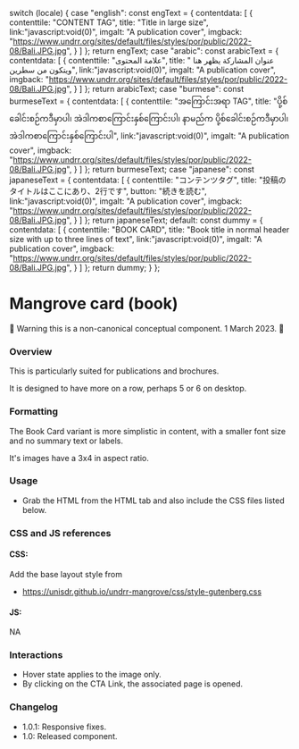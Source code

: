 
  switch (locale) {
    case "english":
      const engText = {
        contentdata: [
          {
            contenttile: "CONTENT TAG",
            title: "Title in large size",
            link:"javascript:void(0)",
            imgalt: "A publication cover",
            imgback: "https://www.undrr.org/sites/default/files/styles/por/public/2022-08/Bali.JPG.jpg",
          }
        ]
      };
      return engText;
    case "arabic":
      const arabicText = {
        contentdata: [
          {
            contenttile: "علامة المحتوى",
            title: " عنوان المشاركة يظهر هنا ويتكون من سطرين",
            link:"javascript:void(0)",
            imgalt: "A publication cover",
            imgback: "https://www.undrr.org/sites/default/files/styles/por/public/2022-08/Bali.JPG.jpg",
          }
        ]
      };
      return arabicText;
    case "burmese":
      const burmeseText = {
        contentdata: [
          {
            contenttile: "အကြောင်းအရာ TAG",
            title: "ပို့စ်ခေါင်းစဉ်ကဒီမှာပါ၊ အဲဒါကစာကြောင်းနှစ်ကြောင်းပါ၊ နာမည်က ပို့စ်ခေါင်းစဉ်ကဒီမှာပါ၊ အဲဒါကစာကြောင်းနှစ်ကြောင်းပါ",
            link:"javascript:void(0)",
            imgalt: "A publication cover",
            imgback: "https://www.undrr.org/sites/default/files/styles/por/public/2022-08/Bali.JPG.jpg",
          }
        ]
      };
      return burmeseText;
    case "japanese":
      const japaneseText = {
        contentdata: [
          {
            contenttile: "コンテンツタグ",
            title: "投稿のタイトルはここにあり、2行です",
            button: "続きを読む",
            link:"javascript:void(0)",
            imgalt: "A publication cover",
            imgback: "https://www.undrr.org/sites/default/files/styles/por/public/2022-08/Bali.JPG.jpg",
          }
        ]
      };
      return japaneseText;
    default:
      const dummy = {
        contentdata: [
          {
            contenttile: "BOOK CARD",
            title: "Book title in normal header size with up to three lines of text",
            link:"javascript:void(0)",
            imgalt: "A publication cover",
            imgback: "https://www.undrr.org/sites/default/files/styles/por/public/2022-08/Bali.JPG.jpg",
          }
        ]
      };
      return dummy;
  }
};

<Meta of={BookCardStories} />

# Mangrove card (book)

🚨 Warning this is a non-canonical conceptual component. 1 March 2023. 🚨

### Overview

This is particularly suited for publications and brochures.

It is designed to have more on a row, perhaps 5 or 6 on desktop.

### Formatting

The Book Card variant is more simplistic in content, with a smaller font size and no summary text or labels.

It's images have a 3x4 in aspect ratio.

<Canvas>
  <Story of={BookCardStories.DefaultBookCard} />
</Canvas>

### Usage

* Grab the HTML from the HTML tab and also include the CSS files listed below.

### CSS and JS references

#### CSS:

Add the base layout style from

* https://unisdr.github.io/undrr-mangrove/css/style-gutenberg.css

#### JS:

NA

### Interactions

* Hover state applies to the image only.
* By clicking on the CTA Link, the associated page is opened.

### Changelog

- 1.0.1: Responsive fixes.
- 1.0: Released component.
